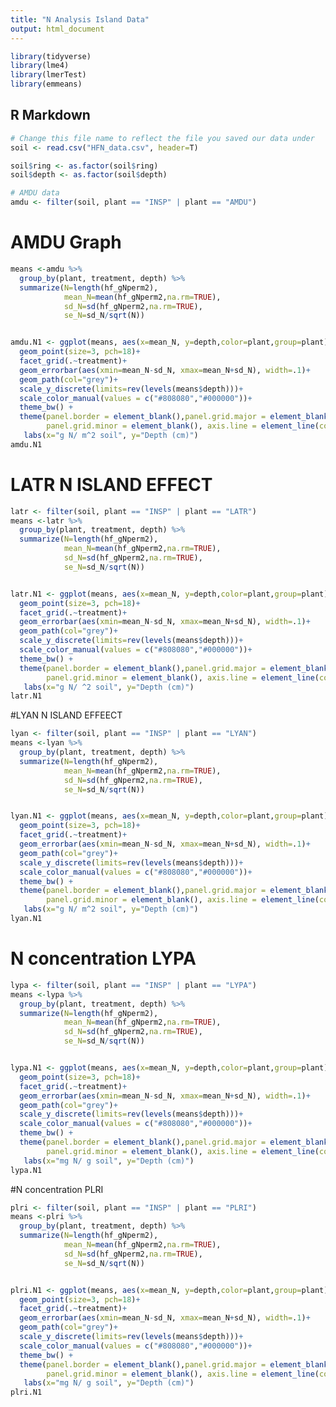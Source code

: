 ```yaml
---
title: "N Analysis Island Data"
output: html_document
---
```


```r
library(tidyverse)
library(lme4)
library(lmerTest)
library(emmeans)

```

## R Markdown

```r
# Change this file name to reflect the file you saved our data under
soil <- read.csv("HFN_data.csv", header=T)

soil$ring <- as.factor(soil$ring)
soil$depth <- as.factor(soil$depth)

# AMDU data
amdu <- filter(soil, plant == "INSP" | plant == "AMDU")
```
# AMDU Graph
```r
means <-amdu %>% 
  group_by(plant, treatment, depth) %>%
  summarize(N=length(hf_gNperm2),
            mean_N=mean(hf_gNperm2,na.rm=TRUE),
            sd_N=sd(hf_gNperm2,na.rm=TRUE),
            se_N=sd_N/sqrt(N))


amdu.N1 <- ggplot(means, aes(x=mean_N, y=depth,color=plant,group=plant))+
  geom_point(size=3, pch=18)+
  facet_grid(.~treatment)+
  geom_errorbar(aes(xmin=mean_N-sd_N, xmax=mean_N+sd_N), width=.1)+
  geom_path(col="grey")+
  scale_y_discrete(limits=rev(levels(means$depth)))+
  scale_color_manual(values = c("#808080","#000000"))+
  theme_bw() +
  theme(panel.border = element_blank(),panel.grid.major = element_blank(),
        panel.grid.minor = element_blank(), axis.line = element_line(colour = "black"))+
   labs(x="g N/ m^2 soil", y="Depth (cm)")
amdu.N1
```

# LATR N ISLAND EFFECT
```r
latr <- filter(soil, plant == "INSP" | plant == "LATR")
means <-latr %>% 
  group_by(plant, treatment, depth) %>%
  summarize(N=length(hf_gNperm2),
            mean_N=mean(hf_gNperm2,na.rm=TRUE),
            sd_N=sd(hf_gNperm2,na.rm=TRUE),
            se_N=sd_N/sqrt(N))


latr.N1 <- ggplot(means, aes(x=mean_N, y=depth,color=plant,group=plant))+
  geom_point(size=3, pch=18)+
  facet_grid(.~treatment)+
  geom_errorbar(aes(xmin=mean_N-sd_N, xmax=mean_N+sd_N), width=.1)+
  geom_path(col="grey")+
  scale_y_discrete(limits=rev(levels(means$depth)))+
  scale_color_manual(values = c("#808080","#000000"))+
  theme_bw() +
  theme(panel.border = element_blank(),panel.grid.major = element_blank(),
        panel.grid.minor = element_blank(), axis.line = element_line(colour = "black"))+
   labs(x="g N/ ^2 soil", y="Depth (cm)")
latr.N1
```

#LYAN N ISLAND EFFEECT
```r
lyan <- filter(soil, plant == "INSP" | plant == "LYAN")
means <-lyan %>% 
  group_by(plant, treatment, depth) %>%
  summarize(N=length(hf_gNperm2),
            mean_N=mean(hf_gNperm2,na.rm=TRUE),
            sd_N=sd(hf_gNperm2,na.rm=TRUE),
            se_N=sd_N/sqrt(N))


lyan.N1 <- ggplot(means, aes(x=mean_N, y=depth,color=plant,group=plant))+
  geom_point(size=3, pch=18)+
  facet_grid(.~treatment)+
  geom_errorbar(aes(xmin=mean_N-sd_N, xmax=mean_N+sd_N), width=.1)+
  geom_path(col="grey")+
  scale_y_discrete(limits=rev(levels(means$depth)))+
  scale_color_manual(values = c("#808080","#000000"))+
  theme_bw() +
  theme(panel.border = element_blank(),panel.grid.major = element_blank(),
        panel.grid.minor = element_blank(), axis.line = element_line(colour = "black"))+
   labs(x="g N/ m^2 soil", y="Depth (cm)")
lyan.N1
```

# N concentration LYPA
```r
lypa <- filter(soil, plant == "INSP" | plant == "LYPA")
means <-lypa %>% 
  group_by(plant, treatment, depth) %>%
  summarize(N=length(hf_gNperm2),
            mean_N=mean(hf_gNperm2,na.rm=TRUE),
            sd_N=sd(hf_gNperm2,na.rm=TRUE),
            se_N=sd_N/sqrt(N))


lypa.N1 <- ggplot(means, aes(x=mean_N, y=depth,color=plant,group=plant))+
  geom_point(size=3, pch=18)+
  facet_grid(.~treatment)+
  geom_errorbar(aes(xmin=mean_N-sd_N, xmax=mean_N+sd_N), width=.1)+
  geom_path(col="grey")+
  scale_y_discrete(limits=rev(levels(means$depth)))+
  scale_color_manual(values = c("#808080","#000000"))+
  theme_bw() +
  theme(panel.border = element_blank(),panel.grid.major = element_blank(),
        panel.grid.minor = element_blank(), axis.line = element_line(colour = "black"))+
   labs(x="mg N/ g soil", y="Depth (cm)")
lypa.N1
```

#N concentration PLRI
```r
plri <- filter(soil, plant == "INSP" | plant == "PLRI")
means <-plri %>% 
  group_by(plant, treatment, depth) %>%
  summarize(N=length(hf_gNperm2),
            mean_N=mean(hf_gNperm2,na.rm=TRUE),
            sd_N=sd(hf_gNperm2,na.rm=TRUE),
            se_N=sd_N/sqrt(N))


plri.N1 <- ggplot(means, aes(x=mean_N, y=depth,color=plant,group=plant))+
  geom_point(size=3, pch=18)+
  facet_grid(.~treatment)+
  geom_errorbar(aes(xmin=mean_N-sd_N, xmax=mean_N+sd_N), width=.1)+
  geom_path(col="grey")+
  scale_y_discrete(limits=rev(levels(means$depth)))+
  scale_color_manual(values = c("#808080","#000000"))+
  theme_bw() +
  theme(panel.border = element_blank(),panel.grid.major = element_blank(),
        panel.grid.minor = element_blank(), axis.line = element_line(colour = "black"))+
   labs(x="mg N/ g soil", y="Depth (cm)")
plri.N1
```